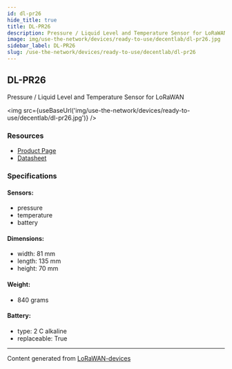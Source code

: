 ```yaml
---
id: dl-pr26
hide_title: true
title: DL-PR26
description: Pressure / Liquid Level and Temperature Sensor for LoRaWAN
image: img/use-the-network/devices/ready-to-use/decentlab/dl-pr26.jpg
sidebar_label: DL-PR26
slug: /use-the-network/devices/ready-to-use/decentlab/dl-pr26
---
```



## DL-PR26

Pressure / Liquid Level and Temperature Sensor for LoRaWAN

<img src={useBaseUrl('img/use-the-network/devices/ready-to-use/decentlab/dl-pr26.jpg')} />

### Resources

- [Product Page](https://www.decentlab.com/products/pressure-/-liquid-level-and-temperature-sensor-for-lorawan)
- [Datasheet](https://cdn.decentlab.com/download/datasheets/Decentlab-DL-PR26-datasheet.pdf)

### Specifications

#### Sensors:

- pressure
- temperature
- battery

#### Dimensions:

- width: 81 mm
- length: 135 mm
- height: 70 mm

#### Weight:

- 840 grams

#### Battery:

- type: 2 C alkaline
- replaceable: True

---

Content generated from [LoRaWAN-devices](https://github.com/TheThingsNetwork/lorawan-devices)

